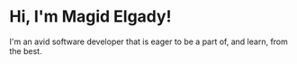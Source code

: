 # Hi, I'm Magid Elgady!

I'm an avid software developer that is eager to be a part of, and learn,
from the best.
